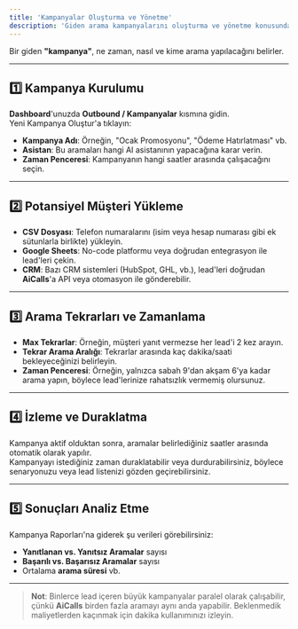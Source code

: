 ```yaml
---
title: 'Kampanyalar Oluşturma ve Yönetme'
description: 'Giden arama kampanyalarını oluşturma ve yönetme konusunda adım adım bir rehber. Potansiyel müşteri yüklemeleri ve izleme işlemleri hakkında bilgi edinin.'
---
```



Bir giden **"kampanya"**, ne zaman, nasıl ve kime arama yapılacağını belirler.

---

## 1️⃣ **Kampanya Kurulumu**
**Dashboard**'unuzda **Outbound / Kampanyalar** kısmına gidin.  
Yeni Kampanya Oluştur'a tıklayın:

- **Kampanya Adı**: Örneğin, "Ocak Promosyonu", "Ödeme Hatırlatması" vb.
- **Asistan**: Bu aramaları hangi AI asistanının yapacağına karar verin.
- **Zaman Penceresi**: Kampanyanın hangi saatler arasında çalışacağını seçin.

---

## 2️⃣ **Potansiyel Müşteri Yükleme**
- **CSV Dosyası**: Telefon numaralarını (isim veya hesap numarası gibi ek sütunlarla birlikte) yükleyin.
- **Google Sheets**: No-code platformu veya doğrudan entegrasyon ile lead'leri çekin.
- **CRM**: Bazı CRM sistemleri (HubSpot, GHL, vb.), lead'leri doğrudan **AiCalls**'a API veya otomasyon ile gönderebilir.

---

## 3️⃣ **Arama Tekrarları ve Zamanlama**
- **Max Tekrarlar**: Örneğin, müşteri yanıt vermezse her lead'i 2 kez arayın.
- **Tekrar Arama Aralığı**: Tekrarlar arasında kaç dakika/saati bekleyeceğinizi belirleyin.
- **Zaman Penceresi**: Örneğin, yalnızca sabah 9'dan akşam 6'ya kadar arama yapın, böylece lead'lerinize rahatsızlık vermemiş olursunuz.

---

## 4️⃣ **İzleme ve Duraklatma**
Kampanya aktif olduktan sonra, aramalar belirlediğiniz saatler arasında otomatik olarak yapılır.  
Kampanyayı istediğiniz zaman duraklatabilir veya durdurabilirsiniz, böylece senaryonuzu veya lead listenizi gözden geçirebilirsiniz.

---

## 5️⃣ **Sonuçları Analiz Etme**
Kampanya Raporları'na giderek şu verileri görebilirsiniz:

- **Yanıtlanan vs. Yanıtsız Aramalar** sayısı
- **Başarılı vs. Başarısız Aramalar** sayısı
- Ortalama **arama süresi** vb.

---

> **Not**: Binlerce lead içeren büyük kampanyalar paralel olarak çalışabilir, çünkü **AiCalls** birden fazla aramayı aynı anda yapabilir. Beklenmedik maliyetlerden kaçınmak için dakika kullanımınızı izleyin.
